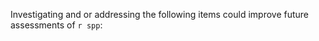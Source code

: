 Investigating and or addressing the following items could improve future assessments of `r spp`: 

\begin{itemize}

\item Spatiotemporal distribution patterns with depth:  There are patterns of length and sex ratios with depth which may indicate that the stock is more complex than currently modeled.  Further research into the causes of these patterns as well as differences between seasons would help with understanding the stock characteristics such that a more realistic model could be built.  This may also provide further insight into migration and help determine if there are localized populations.

\item Stock boundaries: A common question in stock assessments is whether or not the entire stock is being represented. `r spp` live deeper than the range of the fisheries and surveys.  The assessment model attempts to account for out of area biomass through catchability coefficients and selectivity curves, but that portion of the stock is unknown and can only be conjectured.  Research into abundance in deep areas would be useful to verify that the assessment adequately predicts the entire spawning stock of `r spp`.

\item California Sampling for Ages: Since 1990, nearly 60 percent of fish aged have been landed at the Crescent City port with some years all aged fish being landed there. In contrast, the majority of `r spp` landed in California occur at the Eureka port (approximately 67 percent over the last 10 years). Ensuring that sampling is spread across California ports and otoliths selected for ageing are spread across ports proportional to area removals may provide additional insights to area-specific population attributes.

\end{itemize}